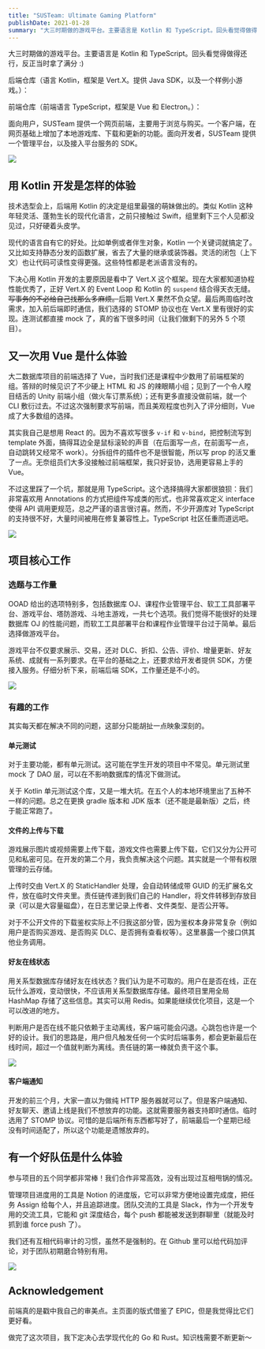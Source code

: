 ```yaml
---
title: "SUSTeam: Ultimate Gaming Platform"
publishDate: 2021-01-28
summary: "大三时期做的游戏平台。主要语言是 Kotlin 和 TypeScript。回头看觉得做得还行，反正当时拿了满分 :)"
---
```


大三时期做的游戏平台。主要语言是 Kotlin 和 TypeScript。回头看觉得做得还行，反正当时拿了满分 :)

后端仓库（语言 Kotlin，框架是 Vert.X。提供 Java SDK，以及一个样例小游戏。）：

<GithubRepo repo="SUSTech-OOAD-2020FALL-SUSTeam/SUSTeamBackend" />

前端仓库（前端语言 TypeScript，框架是 Vue 和 Electron。）：

<GithubRepo repo="SUSTech-OOAD-2020FALL-SUSTeam/SUSTeamFrontEnd" />

面向用户，SUSTeam 提供一个网页前端，主要用于浏览与购买。一个客户端，在网页基础上增加了本地游戏库、下载和更新的功能。面向开发者，SUSTeam 提供一个管理平台，以及接入平台服务的 SDK。

![](/images/2hVdKm5GuszHvDB.png)

## 用 Kotlin 开发是怎样的体验

技术选型会上，后端用 Kotlin 的决定是组里最强的萌妹做出的。类似 Kotlin 这种年轻灵活、蓬勃生长的现代化语言，之前只接触过 Swift，组里剩下三个人见都没见过，只好硬着头皮学。

现代的语言自有它的好处。比如单例或者伴生对象，Kotlin 一个关键词就搞定了。又比如支持静态分发的函数扩展，省去了大量的继承或装饰器。灵活的闭包（上下文）也让代码可读性变得更强。这些特性都是老派语言没有的。

下决心用 Kotlin 开发的主要原因是看中了 Vert.X 这个框架。现在大家都知道协程性能优秀了，正好 Vert.X 的 Event Loop 和 Kotlin 的 `suspend` 结合得天衣无缝。~~写事务的不必给自己找那么多麻烦。~~后期 Vert.X 果然不负众望。最后两周临时改需求，加入前后端即时通信，我们选择的 STOMP 协议也在 Vert.X 里有很好的实现。连测试都直接 mock 了，真的省下很多时间（让我们做剩下的另外 5 个项目）。

## 又一次用 Vue 是什么体验

大二数据库项目的前端选择了 Vue，当时我们还是课程中少数用了前端框架的组。答辩的时候见识了不少硬上 HTML 和 JS 的辣眼睛小组；见到了一个令人瞠目结舌的 Unity 前端小组（做火车订票系统）；还有更多直接没做前端，就一个 CLI 敷衍过去。不过这次强制要求写前端，而且美观程度也列入了评分细则，Vue 成了大多数组的选择。

其实我自己是想用 React 的。因为不喜欢写很多 `v-if` 和 `v-bind`，把控制流写到 template 外面，搞得耳边全是鼠标滚轮的声音（在后面写一点，在前面写一点，自动跳转又经常不 work）。分拆组件的插件也不是很智能，所以写 prop 的活又重了一点。无奈组员们大多没接触过前端框架，我只好妥协，选用更容易上手的 Vue。

不过这里踩了一个坑，那就是用 TypeScript。这个选择搞得大家都很狼狈：我们非常喜欢用 Annotations 的方式把组件写成类的形式，也非常喜欢定义 interface 使得 API 调用更规范，总之严谨的语言很讨喜。然而，不少开源库对 TypeScript 的支持很不好，大量时间被用在修复兼容性上。TypeScript 社区任重而道远吧。

![](/images/T8czuWo36DqKSHh.png)

## 项目核心工作

### 选题与工作量

OOAD 给出的选项特别多，包括数据库 OJ、课程作业管理平台、软工工具部署平台、游戏平台、塔防游戏、斗地主游戏，一共七个选项。我们觉得不能很好的处理数据库 OJ 的性能问题，而软工工具部署平台和课程作业管理平台过于简单。最后选择做游戏平台。

游戏平台不仅要求展示、交易，还对 DLC、折扣、公告、评价、增量更新、好友系统、成就有一系列要求。在平台的基础之上，还要求给开发者提供 SDK，方便接入服务。仔细分析下来，前端后端 SDK，工作量还是不小的。

![](/images/IJDLXBZViu3U1T7.png)

### 有趣的工作

其实每天都在解决不同的问题，这部分只能胡扯一点映象深刻的。

#### 单元测试

对于主要功能，都有单元测试。这可能在学生开发的项目中不常见。单元测试里 mock 了 DAO 层，可以在不影响数据库的情况下做测试。

关于 Kotlin 单元测试这个库，又是一堆大坑。在五个人的本地环境里出了五种不一样的问题。总之在更换 gradle 版本和 JDK 版本（还不能是最新版）之后，终于能正常跑了。

#### 文件的上传与下载

游戏展示图片或视频需要上传下载，游戏文件也需要上传下载，它们又分为公开可见和私密可见。在开发的第二个月，我负责解决这个问题。其实就是一个带有权限管理的云存储。

上传时交由 Vert.X 的 StaticHandler 处理，会自动转储成带 GUID 的无扩展名文件，放在临时文件夹里。责任链传递到我们自己的 Handler，将文件转移到存放目录（可以是大容量磁盘），在日志里记录上传者、文件类型、是否公开等。

对于不公开文件的下载鉴权实际上不归我这部分管，因为鉴权本身非常复杂（例如用户是否购买游戏、是否购买 DLC、是否拥有查看权等）。这里暴露一个接口供其他业务调用。

#### 好友在线状态

用关系型数据库存储好友在线状态？我们认为是不可取的。用户在是否在线，正在玩什么游戏，变动很快，不应该用关系型数据库存储。最终项目里用全局 HashMap 存储了这些信息。其实可以用 Redis。如果能继续优化项目，这是一个可以改进的地方。

判断用户是否在线不能只依赖于主动离线，客户端可能会闪退。心跳包也许是一个好的设计。我们的思路是，用户但凡触发任何一个实时后端事务，都会更新最后在线时间，超过一个值就判断为离线。责任链的第一棒就负责干这个事。

![](/images/nWEo1OCU9Vhy5Mp.png)

#### 客户端通知

开发的前三个月，大家一直以为做纯 HTTP 服务器就可以了。但是客户端通知、好友聊天、邀请上线是我们不想放弃的功能。这就需要服务器支持即时通信。临时选用了 STOMP 协议。可惜的是后端所有东西都写好了，前端最后一个星期已经没有时间适配了，所以这个功能是遗憾放弃的。

## 有一个好队伍是什么体验

参与项目的五个同学都非常棒！我们合作非常高效，没有出现过互相甩锅的情况。

管理项目进度用的工具是 Notion 的进度版，它可以非常方便地设置完成度，把任务 Assign 给每个人，并且追踪进度。团队交流的工具是 Slack，作为一个开发专用的交流工具，它能和 git 深度结合，每个 push 都能被发送到群聊里（就能及时抓到谁 force push 了）。

我们还有互相代码审计的习惯，虽然不是强制的。在 Github 里可以给代码加评论，对于团队初期磨合特别有用。

![](/images/cRWe8A1DNvaqQm6.png)

## Acknowledgement

前端真的是戳中我自己的审美点。主页面的版式借鉴了 EPIC，但是我觉得比它们更好看。

做完了这次项目，我下定决心去学现代化的 Go 和 Rust。知识栈需要不断更新～
